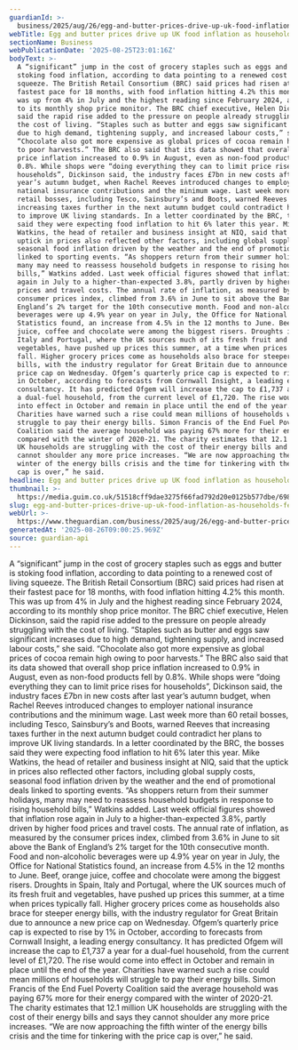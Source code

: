 ```yaml
---
guardianId: >-
  business/2025/aug/26/egg-and-butter-prices-drive-up-uk-food-inflation-as-households-feel-squeeze
webTitle: Egg and butter prices drive up UK food inflation as households feel squeeze
sectionName: Business
webPublicationDate: '2025-08-25T23:01:16Z'
bodyText: >-
  A “significant” jump in the cost of grocery staples such as eggs and butter is
  stoking food inflation, according to data pointing to a renewed cost of living
  squeeze. The British Retail Consortium (BRC) said prices had risen at their
  fastest pace for 18 months, with food inflation hitting 4.2% this month. This
  was up from 4% in July and the highest reading since February 2024, according
  to its monthly shop price monitor. The BRC chief executive, Helen Dickinson,
  said the rapid rise added to the pressure on people already struggling with
  the cost of living. “Staples such as butter and eggs saw significant increases
  due to high demand, tightening supply, and increased labour costs,” she said.
  “Chocolate also got more expensive as global prices of cocoa remain high owing
  to poor harvests.” The BRC also said that its data showed that overall shop
  price inflation increased to 0.9% in August, even as non-food products fell by
  0.8%. While shops were “doing everything they can to limit price rises for
  households”, Dickinson said, the industry faces £7bn in new costs after last
  year’s autumn budget, when Rachel Reeves introduced changes to employer
  national insurance contributions and the minimum wage. Last week more than 60
  retail bosses, including Tesco, Sainsbury’s and Boots, warned Reeves that
  increasing taxes further in the next autumn budget could contradict her plans
  to improve UK living standards. In a letter coordinated by the BRC, the bosses
  said they were expecting food inflation to hit 6% later this year. Mike
  Watkins, the head of retailer and business insight at NIQ, said that the
  uptick in prices also reflected other factors, including global supply costs,
  seasonal food inflation driven by the weather and the end of promotional deals
  linked to sporting events. “As shoppers return from their summer holidays,
  many may need to reassess household budgets in response to rising household
  bills,” Watkins added. Last week official figures showed that inflation rose
  again in July to a higher-than-expected 3.8%, partly driven by higher food
  prices and travel costs. The annual rate of inflation, as measured by the
  consumer prices index, climbed from 3.6% in June to sit above the Bank of
  England’s 2% target for the 10th consecutive month. Food and non-alcoholic
  beverages were up 4.9% year on year in July, the Office for National
  Statistics found, an increase from 4.5% in the 12 months to June. Beef, orange
  juice, coffee and chocolate were among the biggest risers. Droughts in Spain,
  Italy and Portugal, where the UK sources much of its fresh fruit and
  vegetables, have pushed up prices this summer, at a time when prices typically
  fall. Higher grocery prices come as households also brace for steeper energy
  bills, with the industry regulator for Great Britain due to announce a new
  price cap on Wednesday. Ofgem’s quarterly price cap is expected to rise by 1%
  in October, according to forecasts from Cornwall Insight, a leading energy
  consultancy. It has predicted Ofgem will increase the cap to £1,737 a year for
  a dual-fuel household, from the current level of £1,720. The rise would come
  into effect in October and remain in place until the end of the year.
  Charities have warned such a rise could mean millions of households will
  struggle to pay their energy bills. Simon Francis of the End Fuel Poverty
  Coalition said the average household was paying 67% more for their energy
  compared with the winter of 2020-21. The charity estimates that 12.1 million
  UK households are struggling with the cost of their energy bills and says they
  cannot shoulder any more price increases. “We are now approaching the fifth
  winter of the energy bills crisis and the time for tinkering with the price
  cap is over,” he said.
headline: Egg and butter prices drive up UK food inflation as households feel squeeze
thumbnail: >-
  https://media.guim.co.uk/51518cff9dae3275f66fad792d20e0125b577dbe/698_1271_5828_4662/500.jpg
slug: egg-and-butter-prices-drive-up-uk-food-inflation-as-households-feel-squeeze
webUrl: >-
  https://www.theguardian.com/business/2025/aug/26/egg-and-butter-prices-drive-up-uk-food-inflation-as-households-feel-squeeze
generatedAt: '2025-08-26T09:00:25.969Z'
source: guardian-api
---
```

A “significant” jump in the cost of grocery staples such as eggs and butter is stoking food inflation, according to data pointing to a renewed cost of living squeeze. The British Retail Consortium (BRC) said prices had risen at their fastest pace for 18 months, with food inflation hitting 4.2% this month. This was up from 4% in July and the highest reading since February 2024, according to its monthly shop price monitor. The BRC chief executive, Helen Dickinson, said the rapid rise added to the pressure on people already struggling with the cost of living. “Staples such as butter and eggs saw significant increases due to high demand, tightening supply, and increased labour costs,” she said. “Chocolate also got more expensive as global prices of cocoa remain high owing to poor harvests.” The BRC also said that its data showed that overall shop price inflation increased to 0.9% in August, even as non-food products fell by 0.8%. While shops were “doing everything they can to limit price rises for households”, Dickinson said, the industry faces £7bn in new costs after last year’s autumn budget, when Rachel Reeves introduced changes to employer national insurance contributions and the minimum wage. Last week more than 60 retail bosses, including Tesco, Sainsbury’s and Boots, warned Reeves that increasing taxes further in the next autumn budget could contradict her plans to improve UK living standards. In a letter coordinated by the BRC, the bosses said they were expecting food inflation to hit 6% later this year. Mike Watkins, the head of retailer and business insight at NIQ, said that the uptick in prices also reflected other factors, including global supply costs, seasonal food inflation driven by the weather and the end of promotional deals linked to sporting events. “As shoppers return from their summer holidays, many may need to reassess household budgets in response to rising household bills,” Watkins added. Last week official figures showed that inflation rose again in July to a higher-than-expected 3.8%, partly driven by higher food prices and travel costs. The annual rate of inflation, as measured by the consumer prices index, climbed from 3.6% in June to sit above the Bank of England’s 2% target for the 10th consecutive month. Food and non-alcoholic beverages were up 4.9% year on year in July, the Office for National Statistics found, an increase from 4.5% in the 12 months to June. Beef, orange juice, coffee and chocolate were among the biggest risers. Droughts in Spain, Italy and Portugal, where the UK sources much of its fresh fruit and vegetables, have pushed up prices this summer, at a time when prices typically fall. Higher grocery prices come as households also brace for steeper energy bills, with the industry regulator for Great Britain due to announce a new price cap on Wednesday. Ofgem’s quarterly price cap is expected to rise by 1% in October, according to forecasts from Cornwall Insight, a leading energy consultancy. It has predicted Ofgem will increase the cap to £1,737 a year for a dual-fuel household, from the current level of £1,720. The rise would come into effect in October and remain in place until the end of the year. Charities have warned such a rise could mean millions of households will struggle to pay their energy bills. Simon Francis of the End Fuel Poverty Coalition said the average household was paying 67% more for their energy compared with the winter of 2020-21. The charity estimates that 12.1 million UK households are struggling with the cost of their energy bills and says they cannot shoulder any more price increases. “We are now approaching the fifth winter of the energy bills crisis and the time for tinkering with the price cap is over,” he said.
